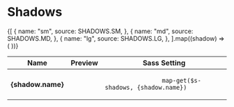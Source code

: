 
<Meta title="Settings|Shadows" />

# Shadows

<Preview>
  <Story name="default">
    <Table>
      <thead>
        <tr>
          <th>Name</th>
          <th>Preview</th>
          <th>Sass Setting</th>
        </tr>
      </thead>
      <tbody>
        {[
          {
            name: "sm",
            source: SHADOWS.SM,
          },
          {
            name: "md",
            source: SHADOWS.MD,
          },
          {
            name: "lg",
            source: SHADOWS.LG,
          },
        ].map((shadow) => (
          <tr key={shadow.source}>
            <th>{shadow.name}</th>
            <td>
              <span
                className="storybook-swatch storybook-swatch--lg"
                style={{ boxShadow: shadow.source }}
              ></span>
            </td>
            <td>
              <code className="u-select--all">
                map-get($s-shadows, {shadow.name})
              </code>
            </td>
          </tr>
        ))}
      </tbody>
    </Table>
  </Story>
</Preview>
